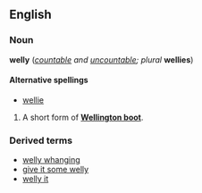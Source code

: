 ==English==
===Noun===
'''welly''' (''[[countable]] and [[uncountable]]; plural'' '''wellies''')

====Alternative spellings====
*[[wellie]]

#A short form of '''[[Wellington boots|Wellington boot]]'''.

===Derived terms===
*[[welly whanging]]<!--also spelled [[welly wanging]], [[wellie wanging]] and [[wellie wanging]]-->
*[[give it some welly]]<!--also spelled [[give it some wellie]]-->
*[[welly it]]<!--also spelled [[wellie it]]-->